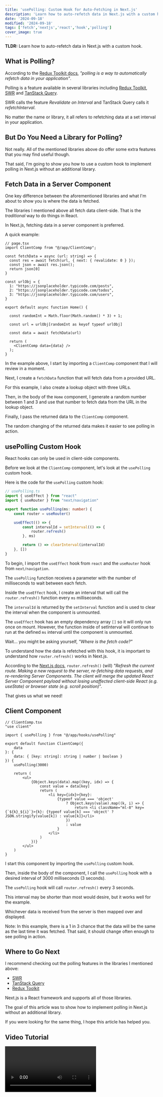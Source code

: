 ```yaml
---
title: 'usePolling: Custom Hook for Auto-Fetching in Next.js'
description: 'Learn how to auto-refetch data in Next.js with a custom hook.'
date: '2024-09-18'
modified: '2024-09-18'
tags: ['fetch','nextjs','react','hook','polling']
cover_image: true
---
```


**TLDR:** Learn how to auto-refetch data in Next.js with a custom hook.

## What is Polling?

According to the [Redux Toolkit docs](https://redux-toolkit.js.org/rtk-query/usage/polling), _"polling is a way to automatically refetch data in your application"_.

Polling is a feature available in several libraries including [Redux Toolkit](https://redux-toolkit.js.org/rtk-query/usage/polling), [SWR](https://swr.vercel.app/docs/revalidation#revalidate-on-interval) and [TanStack Query](https://tanstack.com/query/latest/docs/framework/react/guides/important-defaults#important-defaults).

SWR calls the feature _Revalidate on Interval_ and TanStack Query calls it _refetchInterval_. 

No matter the name or library, it all refers to refetching data at a set interval in your application. 

## But Do You Need a Library for Polling? 

Not really. All of the mentioned libraries above do offer some extra features that you may find useful though. 

That said, I'm going to show you how to use a custom hook to implement polling in Next.js without an additional library. 

## Fetch Data in a Server Component 

One key difference between the aforementioned libraries and what I'm about to show you is where the data is fetched. 

The libraries I mentioned above all fetch data client-side. That is the _traditional_ way to do things in React. 

In Next.js, fetching data in a server component is preferred. 

A quick example: 

```tsx
// page.tsx 
import ClientComp from "@/app/ClientComp";

const fetchData = async (url: string) => {
  const res = await fetch(url, { next: { revalidate: 0 } });
  const json = await res.json();
  return json[0]
}

const urlObj = {
  1: "https://jsonplaceholder.typicode.com/posts",
  2: "https://jsonplaceholder.typicode.com/todos",
  3: "https://jsonplaceholder.typicode.com/users",
}

export default async function Home() {

  const randomInt = Math.floor(Math.random() * 3) + 1;

  const url = urlObj[randomInt as keyof typeof urlObj]

  const data = await fetchData(url)

  return (
    <ClientComp data={data} />
  );
}
```
In the example above, I start by importing a `ClientComp` component that I will review in a moment.

Next, I create a `fetchData` function that will fetch data from a provided URL. 

For this example, I also create a lookup object with three URLs.

Then, in the body of the `Home` component, I generate a random number between 1 and 3 and use that number to fetch data from the URL in the lookup object. 

Finally, I pass the returned data to the `ClientComp` component.

The random changing of the returned data makes it easier to see polling in action. 

## usePolling Custom Hook 

React hooks can only be used in client-side components. 

Before we look at the `ClientComp` component, let's look at the `usePolling` custom hook. 

Here is the code for the `usePolling` custom hook:

```ts
// usePolling.ts
import { useEffect } from "react"
import { useRouter } from "next/navigation"

export function usePolling(ms: number) {
    const router = useRouter()

    useEffect(() => {
        const intervalId = setInterval(() => {
            router.refresh()
        }, ms)

        return () => clearInterval(intervalId)
    }, [])
}
```
To begin, I import the `useEffect` hook from `react` and the `useRouter` hook from `next/navigation`.

The `usePolling` function receives a parameter with the number of milliseconds to wait between each fetch. 

Inside the `useEffect` hook, I create an interval that will call the `router.refresh()` function every `ms` milliseconds. 

The `intervalId` is returned by the `setInterval` function and is used to clear the interval when the component is unmounted. 

The `useEffect` hook has an empty dependency array `[]` so it will only run once on mount. However, the function inside of setInterval will continue to run at the defined `ms` interval until the component is unmounted.

Wait... you might be asking yourself, _"Where is the fetch code?"_ 

To understand how the data is refetched with this hook, it is important to understand how `router.refresh()` works in Next.js.

According to the [Next.js docs](https://nextjs.org/docs/app/api-reference/functions/use-router), `router.refresh()` (will) _"Refresh the current route. Making a new request to the server, re-fetching data requests, and re-rendering Server Components. The client will merge the updated React Server Component payload without losing unaffected client-side React (e.g. useState) or browser state (e.g. scroll position)_".

That gives us what we need! 

## Client Component 

```tsx
// ClientComp.tsx
"use client"

import { usePolling } from "@/app/hooks/usePolling"

export default function ClientComp({
    data
}: {
    data: { [key: string]: string | number | boolean }
}) {
    usePolling(3000)

    return (
        <ul>
            {Object.keys(data).map((key, idx) => {
                const value = data[key]
                return (
                    <li key={idx}>{key}:
                        {typeof value === 'object'
                            ? Object.keys(value).map((k, i) => {
                                return <li className="ml-8" key={`${k}_${i}`}>{k}: {typeof value[k] === 'object' ? JSON.stringify(value[k]) : value[k]}</li>
                            })
                            : value
                        }
                    </li>
                )
            })}
        </ul>
    )
}
```
I start this component by importing the `usePolling` custom hook.

Then, inside the body of the component, I call the `usePolling` hook with a desired interval of 3000 milliseconds (3 seconds). 

The `usePolling` hook will call `router.refresh()` every 3 seconds. 

This interval may be shorter than most would desire, but it works well for the example. 

Whichever data is received from the server is then mapped over and displayed.

Note: In this example, there is a 1 in 3 chance that the data will be the same as the last time it was fetched. That said, it should change often enough to see polling in action.

## Where to Go Next 

I recommend checking out the polling features in the libraries I mentioned above: 
- [SWR](https://swr.vercel.app/docs/revalidation#revalidate-on-interval)
- [TanStack Query](https://tanstack.com/query/latest/docs/framework/react/guides/important-defaults#important-defaults)
- [Redux Toolkit](https://redux-toolkit.js.org/rtk-query/usage/polling)

Next.js is a React framework and supports all of those libraries. 

The goal of this article was to show how to implement polling in Next.js without an additional library.

If you were looking for the same thing, I hope this article has helped you.

## Video Tutorial

<Video id="thQ-6hFpd4I" />

I created a video tutorial based on this article, too. 

Check it out! 


